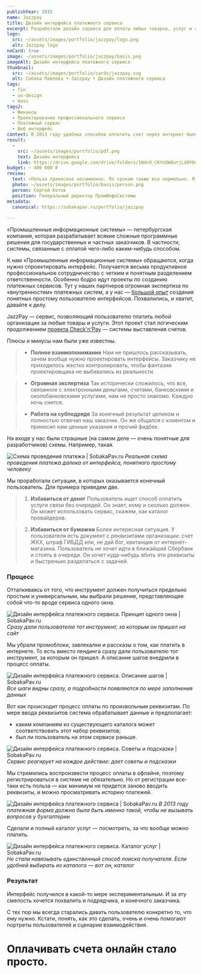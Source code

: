 ```yaml
---
publishYear: 2015
name: Jazzpay
title: Дизайн интерфейса платежного сервиса
excerpt: Разработали дизайн сервиса для оплаты любых товаров, услуг и счетов без обязательной регистрации.
logo:
  src: ~/assets/images/portfolio/jazzpay/logo.png
  alt: Jazzpay logo
noCard: true
image: ~/assets/images/portfolio/jazzpay/basis.png
imageAlt: Дизайн интерфейса платежного сервиса
thumbnail:
  src: ~/assets/images/portfolio/cards/jazzpay.svg
  alt: Собака Павлова • Jazzpay • Дизайн платежного сервиса
tags:
  - fin
  - ux-design
  - mass
tags2:
  - Финансы
  - Проектирование профессионального сервиса
  - Платежный сервис
  - Веб интерфейс
context: В 2013 году удобных способов оплатить счет через интернет было не то чтобы много. Порой было проще отстоять очередь в «Сбербанк», чем разбираться в интерфейсе неуклюжего банк-клиента.
result:
  -
    src: ~/assets/images/portfolio/pdf.png
    text: Дизайн интерфейса
    link: https://drive.google.com/drive/folders/1OdnO_CKYU5W8orjLd0YOu_awjtOjQW-c?usp=sharing
budget: ~ 400 000 ₽
review: 
  text: «Польза принесена несомненно. По срокам также все нормально. Я сознательно начал работу по подготовке мокапов на спринт раньше реализации — и все сошлось. Тесное общение было очень продуктивным. Спасибо за терпение, потому что я вел себя как «плохой» заказчик (не специально). Затягивал, откладывал, переносил… »
  photo: ~/assets/images/portfolio/basis/person.png
  person: Сергей Котов
  position: Генеральный директор ПромИнфоСистемы
metadata:
  canonical: https://sobakapav.ru/portfolio/jazzpay
  
---
```


«Промышленные информационные системы» — петербургская компания, которая разрабатывает всякие сложные программные решения для государственных и частных заказчиков. В частности, системы, связанные с оплатой чего-либо каким-нибудь способом.

К нам «Промышленные информационные системы» обращаются, когда нужно спроектировать интерфейс. Получается весьма продуктивное профессиональное сотрудничество с четким и понятным разделением ответственности. Особенно бодро идут проекты по созданию платежных сервисов. Тут у наших партнеров огромная экспертиза по «внутренностям» платежных систем, а у нас — [большой опыт](https://sobakapav.ru/portfolio) создания понятных простому пользователю интерфейсов. Похвалились, и хватит, давайте к делу.

JazzPay — cервис, позволяющий пользователю платить любой организации за любые товары и услуги. Этот проект стал логическим продолжением [проекта Check'n'Pay](https://sobakapav.ru/portfolio/checknpay) — системы выставления счетов.

Плюсы и минусы нам были уже известны.

>+ **Полное взаимопонимание**
>Нам не пришлось рассказывать, зачем вообще нужно проектировать интерфейсы. Заказчику не приходилось жестко контролировать, чтобы фантазии проектировщика не  выбивались из реальности.

>+ **Огромная экспертиза**
>Так исторически сложилось, что все, связанное с электронными деньгами, счетами, банковскими и околобанковскими услугами, нам не просто знакомо. Каждую ночь снится.

>- **Работа на субподряде**
>За конечный результат целиком и полностью отвечал наш заказчик. Он же общался с клиентом и приносил нам ценные указания и прочий фидбек.

На входе у нас были страшные (на самом деле — очень понятные для разработчиков) схемы. Например, такая.

![Схема проведения платежа | SobakaPav.ru](~/assets/images/portfolio/jazzpay/1.png)
_Реальная схема проведения платежа далека от интерфейса, понятного простому человеку_

Мы проработали ситуации, в которых оказывается конечный пользователь. Для примера приведем две.

>1. **Избавиться от денег**
>Пользователь ищет способ оплатить услуги связи без очередей. Он знает, кому и сколько должен. Он может использовать сервис, скажем, как каталог провайдеров.

>2. **Избавиться от бумажки**
>Более интересная ситуация. У пользователя есть документ с реквизитами организации: счет ЖКХ, штраф ГИБДД или, не дай бог, квитанция от интернет-магазина. Пользователь не хочет идти в ближайший Сбербанк и стоять в очереди. Он хочет куда-нибудь вбить эти реквизиты и быстренько разделаться с задачей.

### Процесс

Отталкиваясь от того, что инструмент должен получиться предельно простым и универсальным, мы выбрали решение, представляющее собой что-то вроде сервиса одного окна.

![Дизайн интерфейса платежного сервиса. Принцип одного окна | SobakaPav.ru](~/assets/images/portfolio/jazzpay/2.png)
_Сразу дали пользователю тот инструмент, за которым он пришел на сайт_

Мы убрали промоблоки, завлекалки и рассказы о том, как платить в интернете. То есть вместо лендинга сразу дали пользователю тот инструмент, за которым он пришел. А описание шагов внедрили в процесс оплаты.

![Дизайн интерфейса платежного сервиса. Описание шагов | SobakaPav.ru](~/assets/images/portfolio/jazzpay/3.png)
_Все шаги видны сразу, а подробности появляются по мере заполнения данных_

Вот как происходит процесс оплаты по произвольным реквизитам. По мере ввода реквизитов система обрабатывает данные и предполагает:

- каким компаниям из существующего каталога может соответствовать этот набор реквизитов;
- был ли пользователь на этом сервисе раньше.

![Дизайн интерфейса платежного сервиса. Советы и подсказки | SobakaPav.ru](~/assets/images/portfolio/jazzpay/4.png)
_Сервис реагирует на каждое действие: дает советы и подсказки_

Мы стремились воспроизвести процесс оплаты в офлайне, поэтому регистрироваться в системе не обязательно. Но от регистрации все-таки есть польза — как минимум не придется заново вводить реквизиты, и можно просматривать историю платежей.

![Дизайн интерфейса платежного сервиса | SobakaPav.ru](~/assets/images/portfolio/jazzpay/5.png)
_В 2013 году платежная форма должна была быть именно такой, чтобы не вызывать вопросов у бухгалтерии_

Сделали и полный каталог услуг — посмотреть, за что вообще можно платить.

![Дизайн интерфейса платежного сервиса. Каталог услуг | SobakaPav.ru](~/assets/images/portfolio/jazzpay/6.png)
_Не стали навязывать единственный способ поиска получателя. Если удобней выбирать из каталога — вот он, каталог_

### Результат

Интерфейс получился в какой-то мере экспериментальным. И за эту смелость хочется похвалить и подрядчика, и конечного заказчика.

С тех пор мы всегда старались давать пользователю конкретно то, что ему нужно. Кстати, понять, как это сделать, очень и очень помогают портреты пользователей и сценарии взаимодействия.

# Оплачивать счета онлайн стало просто.
